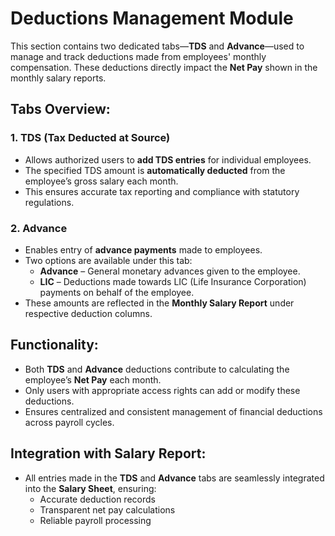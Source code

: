 # Deductions Management Module

This section contains two dedicated tabs—**TDS** and **Advance**—used to manage and track deductions made from employees' monthly compensation. These deductions directly impact the **Net Pay** shown in the monthly salary reports.

## Tabs Overview:

### 1. **TDS (Tax Deducted at Source)**

- Allows authorized users to **add TDS entries** for individual employees.
- The specified TDS amount is **automatically deducted** from the employee’s gross salary each month.
- This ensures accurate tax reporting and compliance with statutory regulations.

### 2. **Advance**

- Enables entry of **advance payments** made to employees.
- Two options are available under this tab:
  - **Advance** – General monetary advances given to the employee.
  - **LIC** – Deductions made towards LIC (Life Insurance Corporation) payments on behalf of the employee.
- These amounts are reflected in the **Monthly Salary Report** under respective deduction columns.

## Functionality:

- Both **TDS** and **Advance** deductions contribute to calculating the employee’s **Net Pay** each month.
- Only users with appropriate access rights can add or modify these deductions.
- Ensures centralized and consistent management of financial deductions across payroll cycles.

## Integration with Salary Report:

- All entries made in the **TDS** and **Advance** tabs are seamlessly integrated into the **Salary Sheet**, ensuring:
  - Accurate deduction records
  - Transparent net pay calculations
  - Reliable payroll processing
